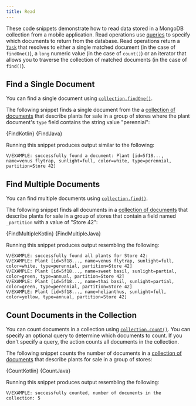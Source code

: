 ```yaml
---
title: Read
---
```


These code snippets demonstrate how to read data stored in a MongoDB
collection from a mobile application. Read operations use [queries](https://docs.mongodb.com/manual/core/document/#document-query-filter)
to specify which documents to return from the database. Read operations return a
[`Task`](https://developer.android.com/reference/com/google/android/play/core/tasks/Task) that resolves to
either a single matched document (in the case of `findOne()`), a `long`
numeric value (in the case of `count()`) or an iterator that allows you to
traverse the collection of matched documents (in the case of `find()`).

## Find a Single Document

You can find a single document using [`collection.findOne()`](https://docs.mongodb.com/realm-sdks/java/latest/io/realm/mongodb/mongo/MongoCollection.html#findOne--).

The following snippet finds a single document from the a
[collection of documents](/sdk/java/app-services/mongodb/overview#sample)
that describe plants for sale in a group of stores
where the plant document's `type`
field contains the string value "perennial":

<Tabs groupId="java-sdk-languages">
    <TabItem value="kotlin" label="Kotlin">
        <CodeBlock language="kotlin">{FindKotlin}</CodeBlock>
    </TabItem>
    <TabItem value="java" label="Java">
        <CodeBlock language="java">{FindJava}</CodeBlock>
    </TabItem>
</Tabs>

Running this snippet produces output similar to the following:

```
V/EXAMPLE: successfully found a document: Plant [id=5f18..., name=venus flytrap, sunlight=full, color=white, type=perennial, partition=Store 42]
```

## Find Multiple Documents

You can find multiple documents using [`collection.find()`](https://docs.mongodb.com/realm-sdks/java/latest/io/realm/mongodb/mongo/MongoCollection.html#find--).

The following snippet finds all documents in a
[collection of documents](/sdk/java/app-services/mongodb/overview#sample)
that describe plants for sale in a group of stores
that contain a field named `_partition` with a value of "Store 42":

<Tabs groupId="java-sdk-languages">
    <TabItem value="kotlin" label="Kotlin">
        <CodeBlock language="kotlin">{FindMultipleKotlin}</CodeBlock>
    </TabItem>
    <TabItem value="java" label="Java">
        <CodeBlock language="java">{FindMultipleJava}</CodeBlock>
    </TabItem>
</Tabs>


Running this snippet produces output resembling the following:

```
V/EXAMPLE: successfully found all plants for Store 42:
V/EXAMPLE: Plant [id=5f18..., name=venus flytrap, sunlight=full, color=white, type=perennial, partition=Store 42]
V/EXAMPLE: Plant [id=5f18..., name=sweet basil, sunlight=partial, color=green, type=annual, partition=Store 42]
V/EXAMPLE: Plant [id=5f18..., name=thai basil, sunlight=partial, color=green, type=perennial, partition=Store 42]
V/EXAMPLE: Plant [id=5f18..., name=helianthus, sunlight=full, color=yellow, type=annual, partition=Store 42]
```

## Count Documents in the Collection

You can count documents in a collection using
[`collection.count()`](https://docs.mongodb.com/realm-sdks/java/latest/io/realm/mongodb/mongo/MongoCollection.html#count--).
You can specify an optional query to
determine which documents to count. If you don't specify a query, the
action counts all documents in the collection.

The following snippet counts the number of documents in a
[collection of documents](/sdk/java/app-services/mongodb/overview#sample)
that describe plants for sale in a group of stores:

<Tabs groupId="java-sdk-languages">
    <TabItem value="kotlin" label="Kotlin">
        <CodeBlock language="kotlin">{CountKotlin}</CodeBlock>
    </TabItem>
    <TabItem value="java" label="Java">
        <CodeBlock language="java">{CountJava}</CodeBlock>
    </TabItem>
</Tabs>

Running this snippet produces output resembling the following:

```
V/EXAMPLE: successfully counted, number of documents in the collection: 5
```
